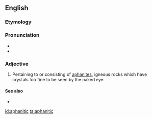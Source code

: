 ==English==

===Etymology===

{{suffix|aphanite|ic}}

===Pronunciation===

* {{IPA|æfəˈnɪtɪk}}
* {{rhymes|ɪtɪk}}

===Adjective===
{{en-adj}}

# {{geology}} Pertaining to or consisting of [[aphanite]]s, igneous rocks which have crystals too fine to be seen by the naked eye.

====See also====
* {{pedialite|aphanite}}

[[id:aphanitic]]
[[ta:aphanitic]]